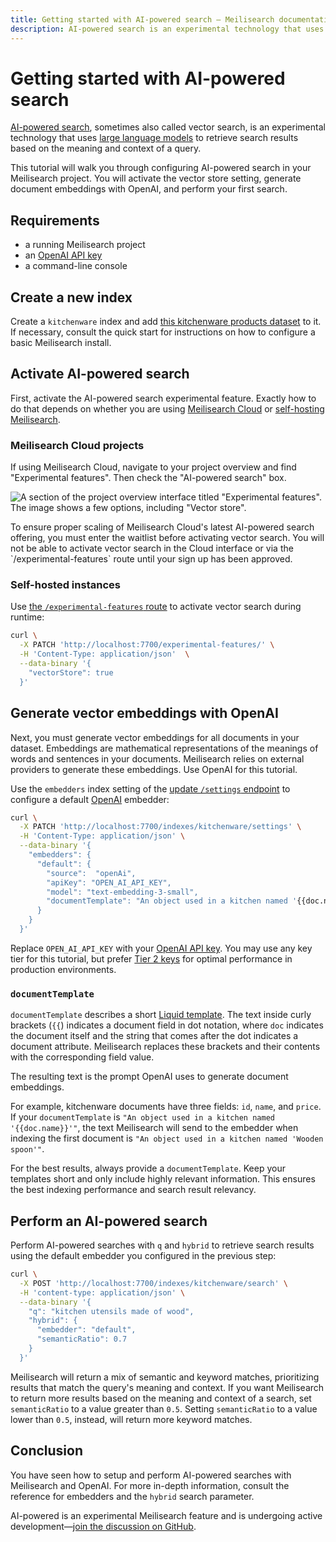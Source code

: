 ```yaml
---
title: Getting started with AI-powered search — Meilisearch documentation
description: AI-powered search is an experimental technology that uses LLMs to retrieve search results. This tutorial shows you how to configure an OpenAI embedder and perform your first search.
---
```


# Getting started with AI-powered search

[AI-powered search](https://meilisearch.com/solutions/vector-search?utm_campaign=vector-search&utm_source=aipowered-tutorial), sometimes also called vector search, is an experimental technology that uses [large language models](https://en.wikipedia.org/wiki/Large_language_model) to retrieve search results based on the meaning and context of a query.

This tutorial will walk you through configuring AI-powered search in your Meilisearch project. You will activate the vector store setting, generate document embeddings with OpenAI, and perform your first search.

## Requirements

- a running Meilisearch project
- an [OpenAI API key](https://platform.openai.com/api-keys)
- a command-line console

## Create a new index

Create a `kitchenware` index and add [this kitchenware products dataset](/assets/datasets/kitchenware.json) to it. If necessary, consult the quick start for instructions on how to configure a basic Meilisearch install.

## Activate AI-powered search

First, activate the AI-powered search experimental feature. Exactly how to do that depends on whether you are using [Meilisearch Cloud](#meilisearch-cloud-projects) or [self-hosting Meilisearch](#self-hosted-instances).

### Meilisearch Cloud projects

If using Meilisearch Cloud, navigate to your project overview and find "Experimental features". Then check the "AI-powered search" box.

![A section of the project overview interface titled "Experimental features". The image shows a few options, including "Vector store".](https://raw.githubusercontent.com/meilisearch/documentation/main/assets/images/vector-search/01-cloud-vector-store.png)

<Capsule intent="note" title="Meilisearch Cloud AI-powered search waitlist">
To ensure proper scaling of Meilisearch Cloud's latest AI-powered search offering, you must enter the waitlist before activating vector search. You will not be able to activate vector search in the Cloud interface or via the `/experimental-features` route until your sign up has been approved.
</Capsule>

### Self-hosted instances

Use [the `/experimental-features` route](/reference/api/experimental_features) to activate vector search during runtime:

```sh
curl \
  -X PATCH 'http://localhost:7700/experimental-features/' \
  -H 'Content-Type: application/json'  \
  --data-binary '{
    "vectorStore": true
  }'
```

## Generate vector embeddings with OpenAI

Next, you must generate vector embeddings for all documents in your dataset. Embeddings are mathematical representations of the meanings of words and sentences in your documents. Meilisearch relies on external providers to generate these embeddings. Use OpenAI for this tutorial.

Use the `embedders` index setting of the [update `/settings` endpoint](/reference/api/settings) to configure a default [OpenAI](https://platform.openai.com/) embedder:

```sh
curl \
  -X PATCH 'http://localhost:7700/indexes/kitchenware/settings' \
  -H 'Content-Type: application/json' \
  --data-binary '{
    "embedders": {
      "default": {
        "source":  "openAi",
        "apiKey": "OPEN_AI_API_KEY",
        "model": "text-embedding-3-small",
        "documentTemplate": "An object used in a kitchen named '{{doc.name}}'"
      }
    }
  }'
```

Replace `OPEN_AI_API_KEY` with your [OpenAI API key](https://platform.openai.com/api-keys). You may use any key tier for this tutorial, but prefer [Tier 2 keys](https://platform.openai.com/docs/guides/rate-limits/usage-tiers?context=tier-two) for optimal performance in production environments.

### `documentTemplate`

`documentTemplate` describes a short [Liquid template](https://shopify.github.io/liquid/). The text inside curly brackets (`{{`) indicates a document field in dot notation, where `doc` indicates the document itself and the string that comes after the dot indicates a document attribute. Meilisearch replaces these brackets and their contents with the corresponding field value.

The resulting text is the prompt OpenAI uses to generate document embeddings.

For example, kitchenware documents have three fields: `id`, `name`, and `price`. If your `documentTemplate` is `"An object used in a kitchen named '{{doc.name}}'"`, the text Meilisearch will send to the embedder when indexing the first document is `"An object used in a kitchen named 'Wooden spoon'"`.

For the best results, always provide a `documentTemplate`. Keep your templates short and only include highly relevant information. This ensures the best indexing performance and search result relevancy.

## Perform an AI-powered search

Perform AI-powered searches with `q` and `hybrid` to retrieve search results using the default embedder you configured in the previous step:

```sh
curl \
  -X POST 'http://localhost:7700/indexes/kitchenware/search' \
  -H 'content-type: application/json' \
  --data-binary '{ 
    "q": "kitchen utensils made of wood",
    "hybrid": {
      "embedder": "default",
      "semanticRatio": 0.7
    }
  }'
```

Meilisearch will return a mix of semantic and keyword matches, prioritizing results that match the query's meaning and context. If you want Meilisearch to return more results based on the meaning and context of a search, set `semanticRatio` to a value greater than `0.5`. Setting `semanticRatio` to a value lower than `0.5`, instead, will return more keyword matches.

## Conclusion

You have seen how to setup and perform AI-powered searches with Meilisearch and OpenAI. For more in-depth information, consult the reference for embedders and the `hybrid` search parameter.

AI-powered is an experimental Meilisearch feature and is undergoing active development—[join the discussion on GitHub](https://github.com/orgs/meilisearch/discussions/677).
